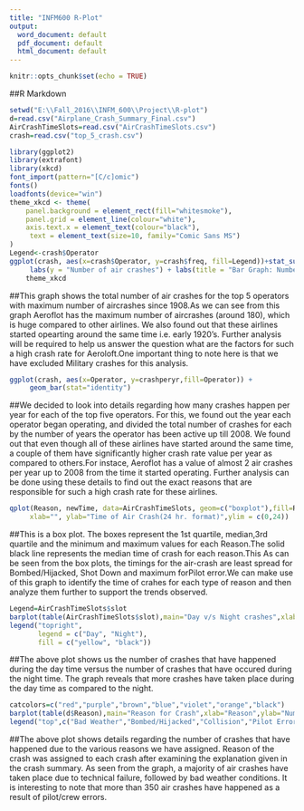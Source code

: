 ---
title: "INFM600 R-Plot"
output:
  word_document: default
  pdf_document: default
  html_document: default
---

```{r setup, include=FALSE}
knitr::opts_chunk$set(echo = TRUE)
```

##R Markdown 

```{r reading aircrash data sets}
setwd("E:\\Fall_2016\\INFM_600\\Project\\R-plot")
d=read.csv("Airplane_Crash_Summary_Final.csv")
AirCrashTimeSlots=read.csv("AirCrashTimeSlots.csv")
crash=read.csv("top_5_crash.csv")
```

```{r RQ1: Which Operators cause the maximum number of air crashes? }
library(ggplot2)
library(extrafont)
library(xkcd)
font_import(pattern="[C/c]omic")
fonts()
loadfonts(device="win")
theme_xkcd <- theme(
    panel.background = element_rect(fill="whitesmoke"),
    panel.grid = element_line(colour="white"),
    axis.text.x = element_text(colour="black"),
     text = element_text(size=10, family="Comic Sans MS")
)
Legend<-crash$Operator
ggplot(crash, aes(x=crash$Operator, y=crash$freq, fill=Legend))+stat_summary(geom="bar") +
     labs(y = "Number of air crashes") + labs(title = "Bar Graph: Number of air crashes since 1908 for top 5 operators with maximum number of crashes") +scale_x_discrete("Operators", waiver(), NULL)+
    theme_xkcd
```
##This graph shows the total number of air crashes for the top 5 operators with maximum number of aircrashes since 1908.As we can see from this graph Aeroflot has the maximum number of aircrashes (around 180), which is huge compared to other airlines. We also found out that these airlines started opearting around the same time i.e. early 1920's. Further analysis will be required to help us answer the question what are the factors for such a high crash rate for Aeroloft.One important thing to note here is that we have excluded Military crashes for this analysis. 

```{r Crashes per year for top 5 operators with maximum number of crashes.}

ggplot(crash, aes(x=Operator, y=crashperyr,fill=Operator)) + 
     geom_bar(stat="identity") 

```
##We decided to look into details regarding how many crashes happen per year for each of the top five operators. For this, we found out the year each operator began operating, and divided the total number of crashes for each by the number of years the operator has been active up till 2008. We found out that even though all of these airlines have started around the same time, a couple of them have significantly higher crash rate value per year as compared to others.For instace, Aeroflot has a value of almost 2 air crashes per year up to 2008 from the time it started operating. Further analysis can be done using these details to find out the exact reasons that are responsible for such a high crash rate for these airlines. 
	 
```{r Time of air crashes}
qplot(Reason, newTime, data=AirCrashTimeSlots, geom=c("boxplot"),fill=Reason, main="Times of Air crash by Reason",
     xlab="", ylab="Time of Air Crash(24 hr. format)",ylim = c(0,24))

```
##This is a box plot. The boxes represent the 1st quartile, median,3rd quartile and the minimum and maximum values for each Reason.The solid black line represents the median time of crash for each reason.This As can be seen from the box plots, the timings for the air-crash are least spread for Bombed/Hijacked, Shot Down and maximum forPilot error.We can make use of this graph to identify the time of crahes for each type of reason and then analyze them further to support the trends observed.

```{r AirCrashTimeSlots: Do more air crash accidents happen during day or night?}
Legend=AirCrashTimeSlots$slot
barplot(table(AirCrashTimeSlots$slot),main="Day v/s Night crashes",xlab="Time of the day",ylab="Number of Crashes",col=c("yellow","black"),ylim = c(0,2000))
legend("topright", 
       legend = c("Day", "Night"), 
       fill = c("yellow", "black"))
```
##The above plot shows us the number of crashes that have happened during the day time versus the number of crashes that have occured during the night time. The graph reveals that more crashes have taken place during the day time as compared to the night.

```{r d}
catcolors=c("red","purple","brown","blue","violet","orange","black")
barplot(table(d$Reason),main="Reason for Crash",xlab="Reason",ylab="Number of Crashes",col=catcolors,ylim = c(0,2100))
legend("top",c("Bad Weather","Bombed/Hijacked","Collision","Pilot Error","Shot Down","Technical Failure","Unknown"),lwd=8,col=catcolors)
```
##The above plot shows details regarding the number of crashes that have happened due to the various reasons we have assigned. Reason of the crash was assigned to each crash after examining the explanation given in the crash summary. As seen from the graph, a majority of air crashes have taken place due to technical failure, followed by bad weather conditions. It is interesting to note that more than 350 air crashes have happened as a result of pilot/crew errors.




